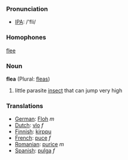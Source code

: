 === Pronunciation ===
*[[w:IPA|IPA]]: /'fli/

===Homophones===
[[flee]]

=== Noun ===

'''flea''' (Plural: [[fleas]])

# little parasite [[insect]] that can jump very high

=== Translations ===
*[[German]]: [[Floh]] ''m''
*[[Dutch]]: [[vlo]] ''f''
*[[Finnish]]: [[kirppu]]
*[[French]]: [[puce]] ''f''
*[[Romanian]]: [[purice]] ''m''
*[[Spanish]]: [[pulga]] ''f''